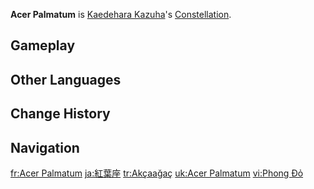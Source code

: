 {{Constellation Overview Infobox
|title     = Acer Palmatum
|character = Kaedehara Kazuha
|meaning   = Japanese Maple<br>(lit. "palmate maple")
}}
'''Acer Palmatum''' is [[Kaedehara Kazuha]]'s [[Constellation]].

==Gameplay==
{{Constellation Table|Kaedehara Kazuha}}

==Other Languages==
{{Other Languages
|en      = Acer Palmatum
|en_lang = la
|en_tl   = Japanese Maple
|en_note = ''Acer palmatum'' is the {{w|Binomial nomenclature|scientific name}} for the {{w|Acer palmatum|Japanese maple}} and literally means "{{wt|palmate||English}} maple" in {{w|New Latin}}.
|zhs     = 枫红座
|zhs_rm  = Fēnghóng-zuò
|zht     = 楓紅座
|zht_rm  = Fēnghóng-zuò
|zh_tl   = Red Maple Constellation
|ja      = 紅葉座
|ja_rm   = Momiji-za
|ja_tl   = Maple Constellation
|ko      = 붉은 {{tt|단풍|丹楓}}자리
|ko_rm   = Bulgeun Danpung-jari
|ko_tl   = Red Maple Constellation
|es      = Acer Palmatum
|fr      = Acer Palmatum
|ru      = Рыжий Клён
|ru_tl   = Red Maple
|th      = Acer Palmatum
|vi      = {{tt|Cung|宫}} {{tt|Phong|枫}} Đỏ
|vi_tl   = Red Maple Constellation
|de      = Acer Palmatum
|id      = Acer Palmatum
|pt      = Acer Palmatum
|tr      = Akçaağaç
|tr_tl   = Maple
|it      = Acer Palmatum
}}

==Change History==
{{Change History|1.6}}

==Navigation==
{{Constellation Navbox}}

[[fr:Acer Palmatum]]
[[ja:紅葉座]]
[[tr:Akçaağaç]]
[[uk:Acer Palmatum]]
[[vi:Phong Đỏ]]
